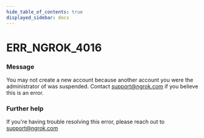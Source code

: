 ```yaml
---
hide_table_of_contents: true
displayed_sidebar: docs
---
```



# ERR_NGROK_4016

### Message

You may not create a new account because another account you were the administrator of was suspended. Contact support@ngrok.com if you believe this is an error.

<ErrorDetails error="err_ngrok_4016" />

### Further help

If you're having trouble resolving this error, please reach out to [support@ngrok.com](mailto:support@ngrok.com?subject=Help%20with%20ERR_NGROK_4016)

